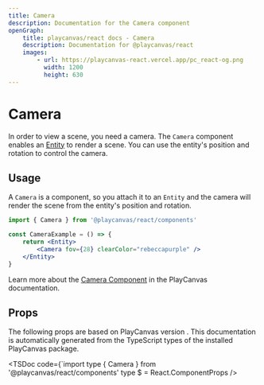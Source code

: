 ```yaml
---
title: Camera
description: Documentation for the Camera component
openGraph:
    title: playcanvas/react docs - Camera
    description: Documentation for @playcanvas/react
    images:
        - url: https://playcanvas-react.vercel.app/pc_react-og.png
          width: 1200
          height: 630
---
```


# Camera

In order to view a scene, you need a camera. The `Camera` component enables an [Entity](/docs/api/entity) to render a scene. You can use the entity's position and rotation to control the camera.

## Usage

A `Camera` is a component, so you attach it to an `Entity` and the camera will render the scene from the entity's position and rotation.

```jsx copy filename="camera.jsx"
import { Camera } from '@playcanvas/react/components'

const CameraExample = () => {
    return <Entity>
        <Camera fov={28} clearColor="rebeccapurple" />
    </Entity>
}
```

Learn more about the [Camera Component](https://api.playcanvas.com/engine/classes/CameraComponent.html) in the PlayCanvas documentation.

## Props

The following props are based on PlayCanvas version **<PcVersion />**. This documentation is automatically generated from the TypeScript types of the installed PlayCanvas package.

<TSDoc
  code={`import type { Camera } from '@playcanvas/react/components'
type $ = React.ComponentProps<typeof Camera>
/>
